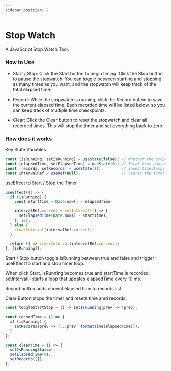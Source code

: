```yaml
---
sidebar_position: 2
---
```


# Stop Watch 


A JavaScript Stop Watch Tool.

### How to Use

* Start / Stop: Click the Start button to begin timing. Click the Stop button to pause the stopwatch. You can toggle between starting and stopping as many times as you want, and the stopwatch will keep track of the total elapsed time.

* Record: While the stopwatch is running, click the Record button to save the current elapsed time. Each recorded time will be listed below, so you can keep track of multiple time checkpoints.

* Clear: Click the Clear button to reset the stopwatch and clear all recorded times. This will stop the timer and set everything back to zero.




<StopWatch />

### How does it works

Key State Variables

```jsx
const [isRunning, setIsRunning] = useState(false); // Whether the stopwatch is active
const [elapsedTime, setElapsedTime] = useState(0); // Total time passed in ms
const [records, setRecords] = useState([]);        // Saved timestamps
const intervalRef = useRef(null);                  // Stores the timer ID
```

useEffect to Start / Stop the Timer 

```jsx
useEffect(() => {
  if (isRunning) {
    const startTime = Date.now() - elapsedTime;

    intervalRef.current = setInterval(() => {
      setElapsedTime(Date.now() - startTime);
    }, 10);
  } else {
    clearInterval(intervalRef.current);
  }

  return () => clearInterval(intervalRef.current);
}, [isRunning]);
```


Start / Stop button toggle isRunning between true and false and trigger useEffect to start and stop timer loop.

When click Start, isRunning becomes true and startTime is recorded, setInterval() starts a loop that updates elapsedTime every 10 ms.

Record button adds current elapsed time to records list.

Clear Button stops the timer and resets time amd records.

```jsx
const toggleStartStop = () => setIsRunning(prev => !prev);

const recordTime = () => {
  if (isRunning) {
    setRecords(prev => [...prev, formatTime(elapsedTime)]);
  }
};

const clearTime = () => {
  setIsRunning(false);
  setElapsedTime(0);
  setRecords([]);
};

```

